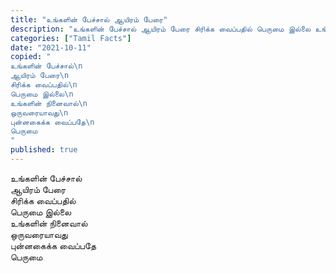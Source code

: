 ```yaml
---
title: "உங்களின் பேச்சால் ஆயிரம் பேரை"
description: "உங்களின் பேச்சால் ஆயிரம் பேரை சிரிக்க வைப்பதில் பெருமை இல்லை உங்களின் நினைவால்."
categories: ["Tamil Facts"]
date: "2021-10-11"
copied: "
உங்களின் பேச்சால்\n
ஆயிரம் பேரை\n
சிரிக்க வைப்பதில்\n
பெருமை இல்லை\n
உங்களின் நினைவால்\n
ஒருவரையாவது\n
புன்னகைக்க வைப்பதே\n
பெருமை
"
published: true
---
```


உங்களின் பேச்சால்  
ஆயிரம் பேரை  
சிரிக்க வைப்பதில்  
பெருமை இல்லை  
உங்களின் நினைவால்  
ஒருவரையாவது  
புன்னகைக்க வைப்பதே  
பெருமை
